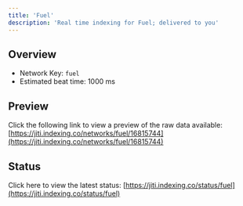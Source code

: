 ```yaml
---
title: 'Fuel'
description: 'Real time indexing for Fuel; delivered to you'
---
```


## Overview
- Network Key: `fuel`
- Estimated beat time: 1000 ms

## Preview
Click the following link to view a preview of the raw data available: [https://jiti.indexing.co/networks/fuel/16815744](https://jiti.indexing.co/networks/fuel/16815744)

## Status
Click here to view the latest status: [https://jiti.indexing.co/status/fuel](https://jiti.indexing.co/status/fuel)
